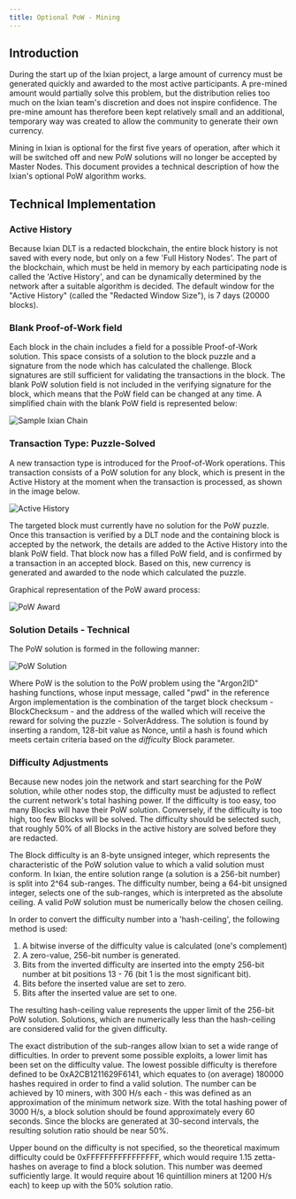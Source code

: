 ```yaml
---
title: Optional PoW - Mining
---
```


## Introduction

During the start up of the Ixian project, a large amount of currency must be generated quickly and awarded to the most active participants. A pre-mined amount would partially solve this problem, but the distribution relies too much on the Ixian team's discretion and does not inspire confidence. The pre-mine amount has therefore been kept relatively small and an additional, temporary way was created to allow the community to generate their own currency.

Mining in Ixian is optional for the first five years of operation, after which it will be switched off and new PoW solutions will no longer be accepted by Master Nodes. This document provides a technical description of how the Ixian's optional PoW algorithm works.


## Technical Implementation

### Active History
Because Ixian DLT is a redacted blockchain, the entire block history is not saved with every node, but only on a few 'Full History Nodes'. The part
of the blockchain, which must be held in memory by each participating node is called the 'Active History', and can be dynamically determined by
the network after a suitable algorithm is decided. The default window for the "Active History" (called the "Redacted Window Size"), is 7 days
(20000 blocks).


### Blank Proof-of-Work field
Each block in the chain includes a field for a possible Proof-of-Work solution. This space consists of a solution to the block puzzle and a
signature from the node which has calculated the challenge.
Block signatures are still sufficient for validating the transactions in the block. The blank PoW solution field is not included in the
verifying signature for the block, which means that the PoW field can be changed at any time.
A simplified chain with the blank PoW field is represented below:

![Sample Ixian Chain](https://projectixian.github.io/assets/images/hpow_image1.png)


### Transaction Type: Puzzle-Solved
A new transaction type is introduced for the Proof-of-Work operations. This transaction consists of a PoW solution for any block, which is
present in the Active History at the moment when the transaction is processed, as shown in the image below.

![Active History](https://projectixian.github.io/assets/images/hpow_image2.png)

The targeted block must currently have no solution for the PoW puzzle.
Once this transaction is verified by a DLT node and the containing block is accepted by the network, the details are added to the Active History
into the blank PoW field. That block now has a filled PoW field, and is confirmed by a transaction in an accepted block. Based on this, new
currency is generated and awarded to the node which calculated the puzzle.

Graphical representation of the PoW award process:

![PoW Award](https://projectixian.github.io/assets/images/hpow_image3.png)


### Solution Details - Technical
The PoW solution is formed in the following manner:

![PoW Solution](https://projectixian.github.io/assets/images/hpow_d1.png)

Where PoW is the solution to the PoW problem using the "Argon2ID" hashing functions, whose input message, called "pwd" in the reference Argon
implementation is the combination of the target block checksum - BlockChecksum - and the address of the walled which will receive the reward for
solving the puzzle - SolverAddress.
The solution is found by inserting a random, 128-bit value as Nonce, until a hash is found which meets certain criteria based on the _difficulty_
Block parameter.


### Difficulty Adjustments
Because new nodes join the network and start searching for the PoW solution, while other nodes stop, the difficulty must be adjusted to reflect the
current network's total hashing power. If the difficulty is too easy, too many Blocks will have their PoW solution. Conversely, if the difficulty
is too high, too few Blocks will be solved.
The difficulty should be selected such, that roughly 50% of all Blocks in the active history are solved before they are redacted.

The Block difficulty is an 8-byte unsigned integer, which represents the characteristic of the PoW solution value to which a valid solution must
conform. In Ixian, the entire solution range (a solution is a 256-bit number) is split into 2^64 sub-ranges. The difficulty number, being a 64-bit
unsigned integer, selects one of the sub-ranges, which is interpreted as the absolute ceiling.
A valid PoW solution must be numerically below the chosen ceiling.


In order to convert the difficulty number into a 'hash-ceiling', the following method is used:
1. A bitwise inverse of the difficulty value is calculated (one's complement)
2. A zero-value, 256-bit number is generated.
3. Bits from the inverted difficulty are inserted into the empty 256-bit number at bit positions 13 - 76 (bit 1 is the most significant bit).
4. Bits before the inserted value are set to zero.
5. Bits after the inserted value are set to one.

The resulting hash-ceiling value represents the upper limit of the 256-bit PoW solution. Solutions, which are numerically less than the
hash-ceiling are considered valid for the given difficulty.

The exact distribution of the sub-ranges allow Ixian to set a wide range of difficulties. In order to prevent some possible exploits, a lower
limit has been set on the difficulty value.
The lowest possible difficulty is therefore defined to be 0xA2CB1211629F6141, which equates to (on average) 180000 hashes required in order to
find a valid solution. The number can be achieved by 10 miners, with 300 H/s each - this was defined as an approximation of the minimum network
size. With the total hashing power of 3000 H/s, a block solution should be found approximately every 60 seconds.
Since the blocks are generated at 30-second intervals, the resulting solution ratio should be near 50%.

Upper bound on the difficulty is not specified, so the theoretical maximum difficulty could be 0xFFFFFFFFFFFFFFFF, which would require 1.15
zetta-hashes on average to find a block solution. This number was deemed sufficiently large. It would require about 16 quintillion miners at
1200 H/s each) to keep up with the 50% solution ratio.
